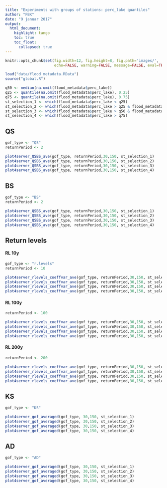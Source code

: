 ```yaml
---
title: "Experiments with groups of stations: perc_lake quantiles"
author: "FBK"
date: "9 januar 2017"
output: 
  html_document:
    highlight: tango
    toc: true
    toc_float:
      collapsed: true
---
```



```r
knitr::opts_chunk$set(fig.width=12, fig.height=8, fig.path='images/',
                      echo=FALSE, warning=FALSE, message=FALSE, eval=TRUE)
```

```r

load("data/flood_metadata.RData")
source("global.R")

q50 <- median(na.omit(flood_metadata$perc_lake))
q25 <- quantile(na.omit(flood_metadata$perc_lake), 0.25)
q75 <- quantile(na.omit(flood_metadata$perc_lake), 0.75)
st_selection_1 <- which(flood_metadata$perc_lake < q25)
st_selection_2 <- which(flood_metadata$perc_lake > q25 & flood_metadata$perc_lake < q50)
st_selection_3 <- which(flood_metadata$perc_lake > q50 & flood_metadata$perc_lake < q75)
st_selection_4 <- which(flood_metadata$perc_lake > q75)
```

## QS

```r
gof_type <- "QS"
returnPeriod <- 2

plot4server_QSBS_ave(gof_type, returnPeriod,30,150, st_selection_1)
plot4server_QSBS_ave(gof_type, returnPeriod,30,150, st_selection_2)
plot4server_QSBS_ave(gof_type, returnPeriod,30,150, st_selection_3)
plot4server_QSBS_ave(gof_type, returnPeriod,30,150, st_selection_4)
```


## BS

```r
gof_type <- "BS"
returnPeriod <- 2

plot4server_QSBS_ave(gof_type, returnPeriod,30,150, st_selection_1)
plot4server_QSBS_ave(gof_type, returnPeriod,30,150, st_selection_2)
plot4server_QSBS_ave(gof_type, returnPeriod,30,150, st_selection_3)
plot4server_QSBS_ave(gof_type, returnPeriod,30,150, st_selection_4)
```


## Return levels

#### RL 10y

```r
gof_type <- "r.levels"
returnPeriod <- 10

plot4server_rlevels_coeffvar_ave(gof_type, returnPeriod,30,150, st_selection_1)
plot4server_rlevels_coeffvar_ave(gof_type, returnPeriod,30,150, st_selection_2)
plot4server_rlevels_coeffvar_ave(gof_type, returnPeriod,30,150, st_selection_3)
plot4server_rlevels_coeffvar_ave(gof_type, returnPeriod,30,150, st_selection_4)
```

#### RL 100y

```r
returnPeriod <- 100

plot4server_rlevels_coeffvar_ave(gof_type, returnPeriod,30,150, st_selection_1)
plot4server_rlevels_coeffvar_ave(gof_type, returnPeriod,30,150, st_selection_2)
plot4server_rlevels_coeffvar_ave(gof_type, returnPeriod,30,150, st_selection_3)
plot4server_rlevels_coeffvar_ave(gof_type, returnPeriod,30,150, st_selection_4)
```

#### RL 200y

```r
returnPeriod <- 200

plot4server_rlevels_coeffvar_ave(gof_type, returnPeriod,30,150, st_selection_1)
plot4server_rlevels_coeffvar_ave(gof_type, returnPeriod,30,150, st_selection_2)
plot4server_rlevels_coeffvar_ave(gof_type, returnPeriod,30,150, st_selection_3)
plot4server_rlevels_coeffvar_ave(gof_type, returnPeriod,30,150, st_selection_4)
```

## KS

```r
gof_type <- "KS"

plot4server_gof_averaged(gof_type, 30,150, st_selection_1)
plot4server_gof_averaged(gof_type, 30,150, st_selection_2)
plot4server_gof_averaged(gof_type, 30,150, st_selection_3)
plot4server_gof_averaged(gof_type, 30,150, st_selection_4)
```

## AD

```r
gof_type <- "AD"

plot4server_gof_averaged(gof_type, 30,150, st_selection_1)
plot4server_gof_averaged(gof_type, 30,150, st_selection_2)
plot4server_gof_averaged(gof_type, 30,150, st_selection_3)
plot4server_gof_averaged(gof_type, 30,150, st_selection_4)

```


